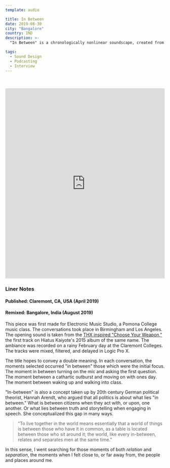 ```yaml
---
template: audio

title: In Between
date: 2019-08-30
city: "Bangalore"
country: IND
description: >-
  "In Between" is a chronologically nonlinear soundscape, created from the “dead moments” of recorded interviews I have conducted over the past three years. I reassembled these lost snippets of conversation—none of which were included in initial broadcasts—to reconsider those moments I had previously overlooked.

tags:
  - Sound Design
  - Podcasting
  - Interview
---
```


<br />
<br />

<iframe
  width="100%"
  height="600"
  scrolling="no"
  frameborder="no"
  allow="autoplay"
  src="https://w.soundcloud.com/player/?url=https%3A//api.soundcloud.com/tracks/673157078&color=%23383637&auto_play=false&hide_related=false&show_comments=true&show_user=true&show_reposts=false&show_teaser=true&visual=true"
></iframe>

### Liner Notes

#### **Published:** Claremont, CA, USA (April 2019)

#### **Remixed:** Bangalore, India (August 2019)

This piece was first made for Electronic Music Studio, a Pomona College music class. The conversations took place in Birmingham and Los Angeles. The opening sound is taken from the [THX inspired "Choose Your Weapon,"](https://open.spotify.com/track/6WrSzPQrYOaRU5I2f1ascP?si=uuOH7OuJSued6t5nfaFetQ) the first track on Hiatus Kaiyote's 2015 album of the same name. The ambiance was recorded on a rainy February day at the Claremont Colleges. The tracks were mixed, filtered, and delayed in Logic Pro X.

The title hopes to convey a double meaning. In each conversation, the moments selected occurred "in between" those which were the initial focus. The moment in between turning on the mic and asking the first question. The moment between a cathartic outburst and moving on with ones day. The moment between waking up and walking into class.

"In-between" is also a concept taken up by 20th century German political theorist, Hannah Arendt, who argued that all politics is about what lies "in between." What is between citizens when they act with, or upon, one another. Or what lies between truth and storytelling when engaging in speech. She conceptualized this gap in many ways.

> "To live together in the world means essentially that a world of things is between those who have it in common, as a table is located between those who sit around it; the world, like every in-between, relates and separates men at the same time."

In this sense, I went searching for those moments of both _relation_ and _separation_, the moments when I felt close to, or far away from, the people and places around me.
